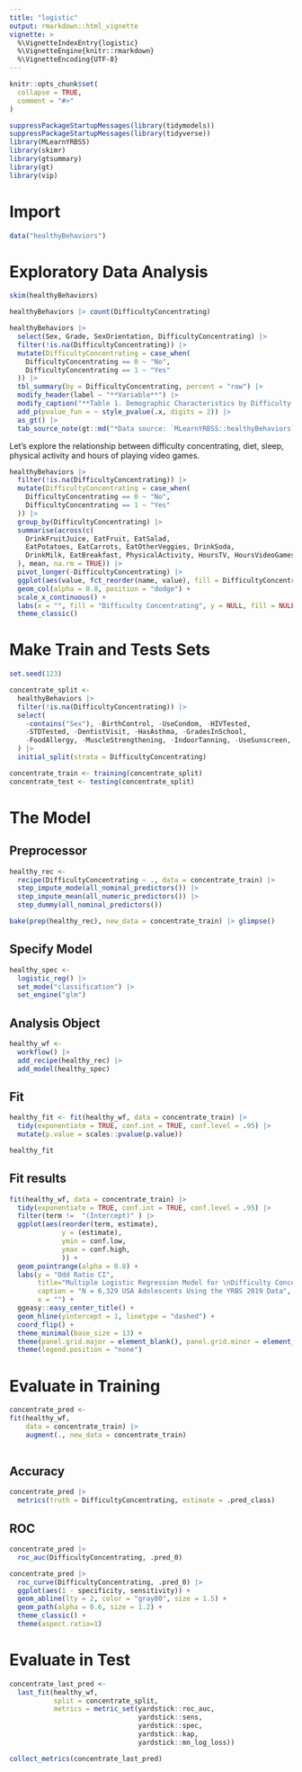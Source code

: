 ```yaml
---
title: "logistic"
output: rmarkdown::html_vignette
vignette: >
  %\VignetteIndexEntry{logistic}
  %\VignetteEngine{knitr::rmarkdown}
  %\VignetteEncoding{UTF-8}
---
```


```r
knitr::opts_chunk$set(
  collapse = TRUE,
  comment = "#>"
)
```

```r
suppressPackageStartupMessages(library(tidymodels))
suppressPackageStartupMessages(library(tidyverse))
library(MLearnYRBSS)
library(skimr)
library(gtsummary)
library(gt)
library(vip)
```

# Import

```r
data("healthyBehaviors")
```

# Exploratory Data Analysis

```r
skim(healthyBehaviors)
```

```r
healthyBehaviors |> count(DifficultyConcentrating)
```

```r
healthyBehaviors |>
  select(Sex, Grade, SexOrientation, DifficultyConcentrating) |>
  filter(!is.na(DifficultyConcentrating)) |>
  mutate(DifficultyConcentrating = case_when(
    DifficultyConcentrating == 0 ~ "No",
    DifficultyConcentrating == 1 ~ "Yes"
  )) |>
  tbl_summary(by = DifficultyConcentrating, percent = "row") |>
  modify_header(label ~ "**Variable**") |>
  modify_caption("**Table 1. Demographic Characteristics by Difficulty Concentrating**") |>
  add_p(pvalue_fun = ~ style_pvalue(.x, digits = 2)) |>
  as_gt() |>
  tab_source_note(gt::md("*Data source: `MLearnYRBSS::healthyBehaviors`*"))
```


Let's explore the relationship between difficulty concentrating, diet, sleep, physical activity and hours of playing video games. 

```r
healthyBehaviors |>
  filter(!is.na(DifficultyConcentrating)) |>
  mutate(DifficultyConcentrating = case_when(
    DifficultyConcentrating == 0 ~ "No",
    DifficultyConcentrating == 1 ~ "Yes"
  )) |>
  group_by(DifficultyConcentrating) |>
  summarise(across(c(
    DrinkFruitJuice, EatFruit, EatSalad,
    EatPotatoes, EatCarrots, EatOtherVeggies, DrinkSoda,
    DrinkMilk, EatBreakfast, PhysicalActivity, HoursTV, HoursVideoGames, HoursSleep, SportsDrinks, DrinksWater, ConcussionSports
  ), mean, na.rm = TRUE)) |>
  pivot_longer(-DifficultyConcentrating) |>
  ggplot(aes(value, fct_reorder(name, value), fill = DifficultyConcentrating)) +
  geom_col(alpha = 0.8, position = "dodge") +
  scale_x_continuous() +
  labs(x = "", fill = "Difficulty Concentrating", y = NULL, fill = NULL) +
  theme_classic()
```


# Make Train and Tests Sets

```r
set.seed(123)

concentrate_split <- 
  healthyBehaviors |>
  filter(!is.na(DifficultyConcentrating)) |>
  select(
    -contains("Sex"), -BirthControl, -UseCondom, -HIVTested,
    -STDTested, -DentistVisit, -HasAsthma, -GradesInSchool,
    -FoodAllergy, -MuscleStrengthening, -IndoorTanning, -UseSunscreen, -EnglishProficiency, -Race
  ) |>
  initial_split(strata = DifficultyConcentrating)

concentrate_train <- training(concentrate_split)
concentrate_test <- testing(concentrate_split)
```

# The Model

## Preprocessor

```r
healthy_rec <-
  recipe(DifficultyConcentrating ~ ., data = concentrate_train) |>
  step_impute_mode(all_nominal_predictors()) |>
  step_impute_mean(all_numeric_predictors()) |>
  step_dummy(all_nominal_predictors())

bake(prep(healthy_rec), new_data = concentrate_train) |> glimpse()
```

## Specify Model

```r
healthy_spec <-
  logistic_reg() |>
  set_mode("classification") |>
  set_engine("glm")
```

## Analysis Object 

```r
healthy_wf <-
  workflow() |>
  add_recipe(healthy_rec) |>
  add_model(healthy_spec)
```

## Fit 

```r
healthy_fit <- fit(healthy_wf, data = concentrate_train) |>
  tidy(exponentiate = TRUE, conf.int = TRUE, conf.level = .95) |>
  mutate(p.value = scales::pvalue(p.value))

healthy_fit
```

## Fit results 

```r
fit(healthy_wf, data = concentrate_train) |>
  tidy(exponentiate = TRUE, conf.int = TRUE, conf.level = .95) |> 
  filter(term !=  "(Intercept)" ) |> 
  ggplot(aes(reorder(term, estimate),
             y = (estimate),
             ymin = conf.low,
             ymax = conf.high,
             )) +
  geom_pointrange(alpha = 0.8) +
  labs(y = "Odd Ratio CI",
       title="Multiple Logistic Regression Model for \nDifficulty Concentrating",
       caption = "N = 6,329 USA Adolescents Using the YRBS 2019 Data",
       x = "") +
  ggeasy::easy_center_title() +
  geom_hline(yintercept = 1, linetype = "dashed") +
  coord_flip() +
  theme_minimal(base_size = 13) +
  theme(panel.grid.major = element_blank(), panel.grid.minor = element_blank()) +
  theme(legend.position = "none")
```


# Evaluate in Training

```r
concentrate_pred <- 
fit(healthy_wf, 
    data = concentrate_train) |> 
    augment(., new_data = concentrate_train)
  
```

## Accuracy
```r
concentrate_pred |> 
  metrics(truth = DifficultyConcentrating, estimate = .pred_class)
```

## ROC

```r
concentrate_pred |> 
  roc_auc(DifficultyConcentrating, .pred_0)
```
```r
concentrate_pred |> 
  roc_curve(DifficultyConcentrating, .pred_0) |> 
  ggplot(aes(1 - specificity, sensitivity)) +
  geom_abline(lty = 2, color = "gray80", size = 1.5) +
  geom_path(alpha = 0.6, size = 1.2) +
  theme_classic() +
  theme(aspect.ratio=1) 

```

# Evaluate in Test

```r

concentrate_last_pred <- 
  last_fit(healthy_wf, 
           split = concentrate_split, 
           metrics = metric_set(yardstick::roc_auc, 
                                yardstick::sens, 
                                yardstick::spec, 
                                yardstick::kap,
                                yardstick::mn_log_loss))

collect_metrics(concentrate_last_pred)

```
